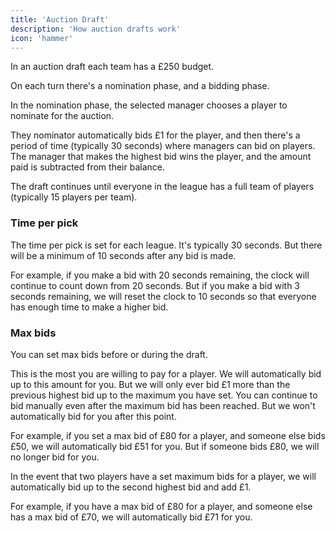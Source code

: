 ```yaml
---
title: 'Auction Draft'
description: 'How auction drafts work'
icon: 'hammer'
---
```


In an auction draft each team has a £250 budget.

On each turn there's a nomination phase, and a bidding phase.

In the nomination phase, the selected manager chooses a player to nominate for the auction.

They nominator automatically bids £1 for the player, and then there's a period of time (typically 30 seconds) where managers can bid on players. The manager that makes the highest bid wins the player, and the amount paid is subtracted from their balance.

The draft continues until everyone in the league has a full team of players (typically 15 players per team).

### Time per pick

The time per pick is set for each league. It's typically 30 seconds. But there will be a minimum of 10 seconds after any bid is made.

For example, if you make a bid with 20 seconds remaining, the clock will continue to count down from 20 seconds.
But if you make a bid with 3 seconds remaining, we will reset the clock to 10 seconds so that everyone has enough time to make a higher bid.

### Max bids

You can set max bids before or during the draft.

This is the most you are willing to pay for a player. We will automatically bid up to this amount for you. But we will only ever bid £1 more than the previous highest bid up to the maximum you have set.
You can continue to bid manually even after the maximum bid has been reached. But we won't automatically bid for you after this point.

For example, if you set a max bid of £80 for a player, and someone else bids £50, we will automatically bid £51 for you.
But if someone bids £80, we will no longer bid for you.

In the event that two players have a set maximum bids for a player, we will automatically bid up to the second highest bid and add £1.

For example, if you have a max bid of £80 for a player, and someone else has a max bid of £70, we will automatically bid £71 for you.
